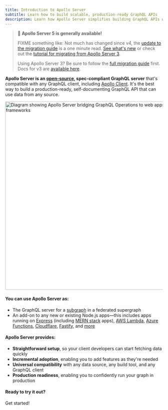 ```yaml
---
title: Introduction to Apollo Server
subtitle: Learn how to build scalable, production-ready GraphQL APIs
description: Learn how Apollo Server simplifies building GraphQL APIs with its straightforward setup and support for any data source or client.
---
```


> 📣 **Apollo Server 5 is generally available!**
>
> FIXME something like: Not much has changed since v4, the [update to the migration guide](./migration/#apollo-server-5) is a one minute read.
> [See what's new](/apollo-server/migration/) or check out the [tutorial for migrating from Apollo Server 3](https://www.apollographql.com/tutorials/side-quest-as4?referrer=docs-content).
>
> Using Apollo Server 3? Be sure to follow the [full migration guide](./migration/) first. Docs for v3 are [available here](/apollo-server/v3/).

**Apollo Server is an [open-source](https://github.com/apollographql/apollo-server), spec-compliant GraphQL server** that's compatible with any GraphQL client, including [Apollo Client](/react). It's the best way to build a production-ready, self-documenting GraphQL API that can use data from any source.

<img src="./images/introduction.jpg" width="600" alt="Diagram showing Apollo Server bridging GraphQL Operations to web apps and frameworks" />

#### You can use Apollo Server as:

* The GraphQL server for a [subgraph](/apollo-server/using-federation/apollo-subgraph-setup) in a federated supergraph
* An add-on to any new or existing Node.js apps—this includes apps running on [Express](/apollo-server/api/express-middleware) (including [MERN stack](/apollo-server/integrations/mern) apps), [AWS Lambda](https://www.npmjs.com/package/@as-integrations/aws-lambda), [Azure Functions](https://www.npmjs.com/package/@as-integrations/azure-functions), [Cloudflare](https://www.npmjs.com/package/@as-integrations/cloudflare-workers), [Fastify](https://www.npmjs.com/package/@as-integrations/fastify), and [more](/apollo-server/integrations/integration-index)

#### Apollo Server provides:

*  **Straightforward setup**, so your client developers can start fetching data quickly
*  **Incremental adoption**, enabling you to add features as they're needed
*  **Universal compatibility** with any data source, any build tool, and any GraphQL client
*  **Production readiness**, enabling you to confidently run your graph in production

#### Ready to try it out?

<ButtonLink href="/apollo-server/getting-started" size="lg">
  Get started!
</ButtonLink>
